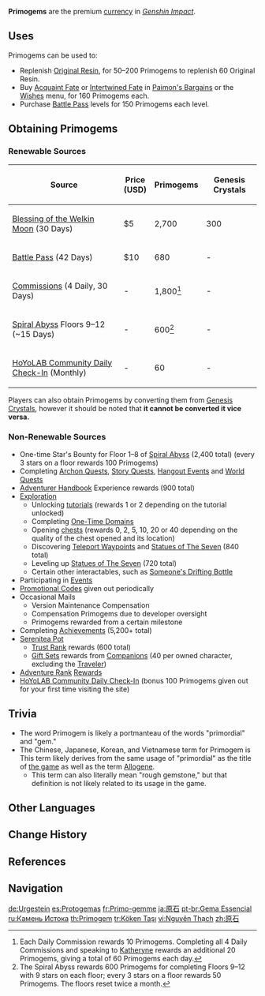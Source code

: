 {{Item Infobox
|id           = 000201
|type         = Special Currencies
|group        = Monetization Items
|quality      = 5
|description  = A primordial crystalline gem that's beyond the mundane world. Shines with the condensed hopes and dreams of universes that once were.
|source1      = Redeemed from [[Genesis Crystal]]s
|source2      = [[Commissions]]
|source3      = [[Blessing of the Welkin Moon]]
|source4      = [[Battle Pass]] ([[Gnostic Hymn]])
|source5      = [[Spiral Abyss]]
|source6      = [[Events]]
|source7      = [[Adventure Rank]] [[Adventure Rank/Adventurers' Guild Rewards|Rewards]]
|source8      = [[Achievements]]
|source9      = [[HoYoLAB Community Daily Check-In]]
|source10     = [[Trust Rank]]
}}
'''Primogems''' are the premium [[Currencies|currency]] in ''[[Genshin Impact]]''.

==Uses==
Primogems can be used to:
* Replenish [[Original Resin]], for 50–200 Primogems to replenish 60 Original Resin.
* Buy [[Acquaint Fate]] or [[Intertwined Fate]] in [[Paimon's Bargains]] or the [[Wishes]] menu, for 160 Primogems each.
* Purchase [[Battle Pass]] levels for 150 Primogems each level.

==Obtaining Primogems==
===Renewable Sources===
{| class="wikitable" style="text-align:center;"
!Source !! Price<br />(USD)!!Primogems!!Genesis Crystals
|-
|[[Blessing of the Welkin Moon]] (30 Days)
|$5
|2,700
|300
|-
|[[Battle Pass]] (42 Days)
|$10
| 680
| -
|-
|[[Commissions]] (4 Daily, 30 Days)
| -
| 1,800<ref group="Note">Each Daily Commission rewards 10 Primogems. Completing all 4 Daily Commissions and speaking to [[Katheryne]] rewards an additional 20 Primogems, giving a total of 60 Primogems each day.</ref>
| -
|-
|[[Spiral Abyss]] Floors 9–12 (~15 Days)
|  -
|600<ref group="Note">The Spiral Abyss rewards 600 Primogems for completing Floors 9–12 with 9 stars on each floor; every 3 stars on a floor rewards 50 Primogems. The floors reset twice a month.</ref>
| -
|-
|[[HoYoLAB Community Daily Check-In]] (Monthly)
| -
|60
| -
|}
{{Reflist|note=1}}

Players can also obtain Primogems by converting them from [[Genesis Crystal]]s, however it should be noted that '''it cannot be converted it vice versa.'''

===Non-Renewable Sources===
* One-time Star's Bounty for Floor 1–8 of [[Spiral Abyss]] (2,400 total) (every 3 stars on a floor rewards 100 Primogems)
* Completing [[Archon Quests]], [[Story Quests]], [[Hangout Events]] and [[World Quests]]
* [[Adventurer Handbook]] Experience rewards (900 total)
* [[Exploration]]
** Unlocking [[tutorials]] (rewards 1 or 2 depending on the tutorial unlocked)
** Completing [[One-Time Domain]]s
** Opening [[chests]] (rewards 0, 2, 5, 10, 20 or 40 depending on the quality of the chest opened and its location)
** Discovering [[Teleport Waypoints]] and [[Statues of The Seven]] (840 total)
** Leveling up [[Statues of The Seven]] (720 total)
** Certain other interactables, such as [[Someone's Drifting Bottle]]
* Participating in [[Events]]
* [[Promotional Codes]] given out periodically
* Occasional Mails
** Version Maintenance Compensation
** Compensation Primogems due to developer oversight
** Primogems rewarded from a certain milestone
* Completing [[Achievements]] (5,200+ total)
* [[Serenitea Pot]]
** [[Trust Rank]] rewards (600 total)
** [[Furnishing Set#Gift Sets|Gift Sets]] rewards from [[Serenitea Pot#Companions|Companions]] (40 per owned character, excluding the [[Traveler]])
* [[Adventure Rank]] [[Adventure Rank/Adventurers' Guild Rewards|Rewards]]
* [[HoYoLAB Community Daily Check-In]] (bonus 100 Primogems given out for your first time visiting the site)

==Trivia==
* The word Primogem is likely a portmanteau of the words "primordial" and "gem."
* The Chinese, Japanese, Korean, and Vietnamese term for Primogem is {{zh|原石|lit=primordial stone.}} This term likely derives from the same usage of "primordial" as {{zh|原神|lit=primordial god,}} the title of [[Genshin Impact|the game]] as well as the term [[Allogene]].
** This term can also literally mean "rough gemstone," but that definition is not likely related to its usage in the game.

==Other Languages==
{{Other Languages
|en      = Primogem
|zhs     = 原石
|zhs_rm  = Yuánshí
|zht     = 原石
|zht_rm  = Yuánshí
|zh_tl   = Primordial Stone
|ja      = {{Rubi|原|げん|石|せき}}
|ja_rm   = Genseki
|ja_tl   = Primordial Stone
|ko      = {{tt|원석|原石}}
|ko_rm   = Wonseok
|ko_tl   = Primordial Stone
|es      = Protogema
|es_tl   = Protogem
|fr      = Primo-gemme
|fr_tl   = Primogem
|ru      = Камень Истока
|ru_tl   = Beginning Stone
|th      = Primogem
|vi      = {{tt|Nguyên Thạch|原石}}
|vi_tl   = Primordial Stone
|de      = Urgestein
|de_tl   = Prehistoric Rock
|id      = Primogem
|pt      = Gema Essencial
|pt_tl   = Essential Gem
|tr      = Köken Taşı
|tr_tl   = Origin Stone
|it      = Primogemma
|it_tl   = Primogem
}}

==Change History==
{{Change History|1.0}}

==References==
{{Reflist}}

==Navigation==
{{Precious Navbox|Currency|state=collapsed}}
{{Genshin Navbox}}

[[de:Urgestein]]
[[es:Protogemas]]
[[fr:Primo-gemme]]
[[ja:原石]]
[[pt-br:Gema Essencial]]
[[ru:Камень Истока]]
[[th:Primogem]]
[[tr:Köken Taşı]]
[[vi:Nguyên Thạch]]
[[zh:原石]]